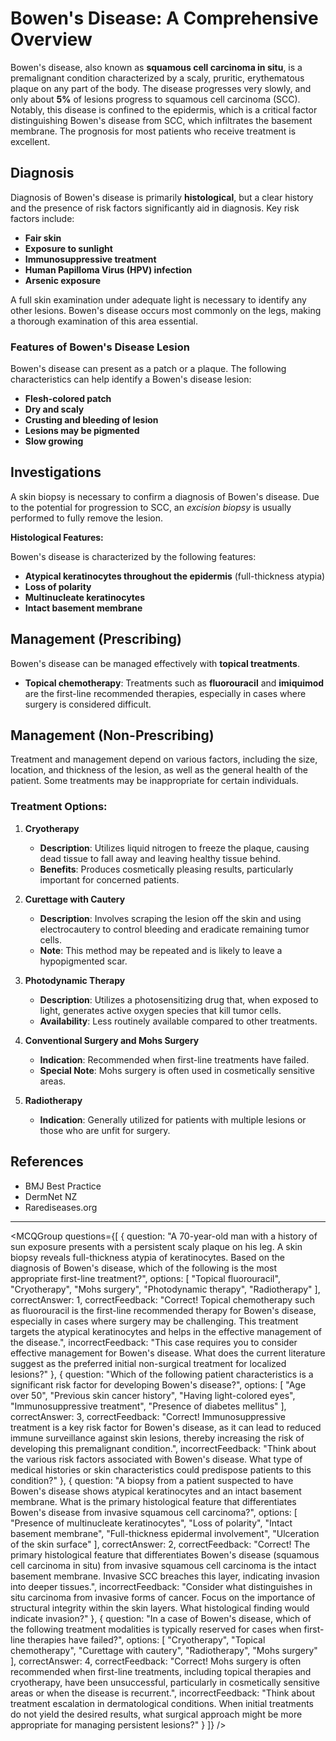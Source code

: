 
# Bowen's Disease: A Comprehensive Overview

Bowen's disease, also known as **squamous cell carcinoma in situ**, is a premalignant condition characterized by a scaly, pruritic, erythematous plaque on any part of the body. The disease progresses very slowly, and only about **5%** of lesions progress to squamous cell carcinoma (SCC). Notably, this disease is confined to the epidermis, which is a critical factor distinguishing Bowen's disease from SCC, which infiltrates the basement membrane. The prognosis for most patients who receive treatment is excellent.

## Diagnosis

Diagnosis of Bowen's disease is primarily **histological**, but a clear history and the presence of risk factors significantly aid in diagnosis. Key risk factors include:

- **Fair skin**
- **Exposure to sunlight**
- **Immunosuppressive treatment**
- **Human Papilloma Virus (HPV) infection**
- **Arsenic exposure**

A full skin examination under adequate light is necessary to identify any other lesions. Bowen's disease occurs most commonly on the legs, making a thorough examination of this area essential.

### Features of Bowen's Disease Lesion

Bowen's disease can present as a patch or a plaque. The following characteristics can help identify a Bowen's disease lesion:

- **Flesh-colored patch**
- **Dry and scaly**
- **Crusting and bleeding of lesion**
- **Lesions may be pigmented**
- **Slow growing**

## Investigations

A skin biopsy is necessary to confirm a diagnosis of Bowen's disease. Due to the potential for progression to SCC, an *excision biopsy* is usually performed to fully remove the lesion.

**Histological Features:**

Bowen's disease is characterized by the following features:

- **Atypical keratinocytes throughout the epidermis** (full-thickness atypia)
- **Loss of polarity**
- **Multinucleate keratinocytes**
- **Intact basement membrane**

## Management (Prescribing)

Bowen's disease can be managed effectively with **topical treatments**. 

- **Topical chemotherapy**: Treatments such as **fluorouracil** and **imiquimod** are the first-line recommended therapies, especially in cases where surgery is considered difficult.

## Management (Non-Prescribing)

Treatment and management depend on various factors, including the size, location, and thickness of the lesion, as well as the general health of the patient. Some treatments may be inappropriate for certain individuals. 

### Treatment Options:

1. **Cryotherapy**
   - **Description**: Utilizes liquid nitrogen to freeze the plaque, causing dead tissue to fall away and leaving healthy tissue behind.
   - **Benefits**: Produces cosmetically pleasing results, particularly important for concerned patients.

2. **Curettage with Cautery**
   - **Description**: Involves scraping the lesion off the skin and using electrocautery to control bleeding and eradicate remaining tumor cells.
   - **Note**: This method may be repeated and is likely to leave a hypopigmented scar.

3. **Photodynamic Therapy**
   - **Description**: Utilizes a photosensitizing drug that, when exposed to light, generates active oxygen species that kill tumor cells.
   - **Availability**: Less routinely available compared to other treatments.

4. **Conventional Surgery and Mohs Surgery**
   - **Indication**: Recommended when first-line treatments have failed.
   - **Special Note**: Mohs surgery is often used in cosmetically sensitive areas.

5. **Radiotherapy**
   - **Indication**: Generally utilized for patients with multiple lesions or those who are unfit for surgery.

## References

- BMJ Best Practice
- DermNet NZ
- Rarediseases.org

---

<MCQGroup questions={[
  {
    question: "A 70-year-old man with a history of sun exposure presents with a persistent scaly plaque on his leg. A skin biopsy reveals full-thickness atypia of keratinocytes. Based on the diagnosis of Bowen's disease, which of the following is the most appropriate first-line treatment?",
    options: [
      "Topical fluorouracil",
      "Cryotherapy",
      "Mohs surgery",
      "Photodynamic therapy",
      "Radiotherapy"
    ],
    correctAnswer: 1,
    correctFeedback: "Correct! Topical chemotherapy such as fluorouracil is the first-line recommended therapy for Bowen's disease, especially in cases where surgery may be challenging. This treatment targets the atypical keratinocytes and helps in the effective management of the disease.",
    incorrectFeedback: "This case requires you to consider effective management for Bowen's disease. What does the current literature suggest as the preferred initial non-surgical treatment for localized lesions?"
  },
  {
    question: "Which of the following patient characteristics is a significant risk factor for developing Bowen's disease?",
    options: [
      "Age over 50",
      "Previous skin cancer history",
      "Having light-colored eyes",
      "Immunosuppressive treatment",
      "Presence of diabetes mellitus"
    ],
    correctAnswer: 3,
    correctFeedback: "Correct! Immunosuppressive treatment is a key risk factor for Bowen's disease, as it can lead to reduced immune surveillance against skin lesions, thereby increasing the risk of developing this premalignant condition.",
    incorrectFeedback: "Think about the various risk factors associated with Bowen's disease. What type of medical histories or skin characteristics could predispose patients to this condition?"
  },
  {
    question: "A biopsy from a patient suspected to have Bowen's disease shows atypical keratinocytes and an intact basement membrane. What is the primary histological feature that differentiates Bowen's disease from invasive squamous cell carcinoma?",
    options: [
      "Presence of multinucleate keratinocytes",
      "Loss of polarity",
      "Intact basement membrane",
      "Full-thickness epidermal involvement",
      "Ulceration of the skin surface"
    ],
    correctAnswer: 2,
    correctFeedback: "Correct! The primary histological feature that differentiates Bowen's disease (squamous cell carcinoma in situ) from invasive squamous cell carcinoma is the intact basement membrane. Invasive SCC breaches this layer, indicating invasion into deeper tissues.",
    incorrectFeedback: "Consider what distinguishes in situ carcinoma from invasive forms of cancer. Focus on the importance of structural integrity within the skin layers. What histological finding would indicate invasion?"
  },
  {
    question: "In a case of Bowen's disease, which of the following treatment modalities is typically reserved for cases when first-line therapies have failed?",
    options: [
      "Cryotherapy",
      "Topical chemotherapy",
      "Curettage with cautery",
      "Radiotherapy",
      "Mohs surgery"
    ],
    correctAnswer: 4,
    correctFeedback: "Correct! Mohs surgery is often recommended when first-line treatments, including topical therapies and cryotherapy, have been unsuccessful, particularly in cosmetically sensitive areas or when the disease is recurrent.",
    incorrectFeedback: "Think about treatment escalation in dermatological conditions. When initial treatments do not yield the desired results, what surgical approach might be more appropriate for managing persistent lesions?"
  }
]} />